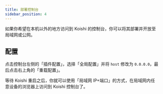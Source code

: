 ```yaml
---
title: 部署控制台
sidebar_position: 4
---
```



<RecipePre />

如果你希望在本机以外的地方访问到 Koishi 的控制台，你可以将其部署并开放至局域网或公网。

## 配置

点击控制台左侧的「插件配置」，选择「全局配置」并将 `host` 修改为 `0.0.0.0`，最后点击右上角的「重载配置」。

等待 Koishi 重启之后，你就可以使用「局域网 IP+端口」的方式，在局域网内任意设备的浏览器上访问到 Koishi 控制台了。
